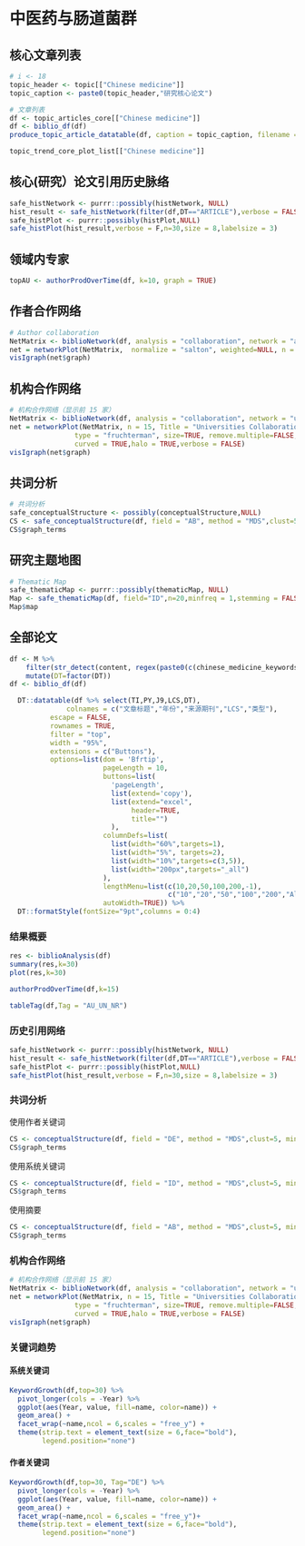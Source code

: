 # 中医药与肠道菌群 {#chinese-medicine}

## 核心文章列表

```r
# i <- 18
topic_header <- topic[["Chinese medicine"]]
topic_caption <- paste0(topic_header,"研究核心论文")

# 文章列表
df <- topic_articles_core[["Chinese medicine"]]
df <- biblio_df(df)
produce_topic_article_datatable(df, caption = topic_caption, filename = topic_caption)
```



```r
topic_trend_core_plot_list[["Chinese medicine"]]
```


## 核心(研究）论文引用历史脉络


```r
safe_histNetwork <- purrr::possibly(histNetwork, NULL)
hist_result <- safe_histNetwork(filter(df,DT=="ARTICLE"),verbose = FALSE)
safe_histPlot <- purrr::possibly(histPlot,NULL)
safe_histPlot(hist_result,verbose = F,n=30,size = 8,labelsize = 3)
```

## 领域内专家  


```r
topAU <- authorProdOverTime(df, k=10, graph = TRUE)
```


## 作者合作网络

```r
# Author collaboration
NetMatrix <- biblioNetwork(df, analysis = "collaboration", network = "authors", sep = ";")
net = networkPlot(NetMatrix,  normalize = "salton", weighted=NULL, n = 25, Title = "Author collaboration", type = "fruchterman", size=5,size.cex=T,remove.multiple=TRUE,labelsize=0.8,label.n=10,label.cex=F,cluster="louvain",halo = TRUE,verbose = FALSE)
visIgraph(net$graph)

```


## 机构合作网络


```r
# 机构合作网络（显示前 15 家）
NetMatrix <- biblioNetwork(df, analysis = "collaboration", network = "universities", sep = ";")
net = networkPlot(NetMatrix, n = 15, Title = "Universities Collaboration", 
                type = "fruchterman", size=TRUE, remove.multiple=FALSE,labelsize=0.7,cluster="louvain",
                curved = TRUE,halo = TRUE,verbose = FALSE)
visIgraph(net$graph)

```

## 共词分析

```r
# 共词分析
safe_conceptualStructure <- possibly(conceptualStructure,NULL)
CS <- safe_conceptualStructure(df, field = "AB", method = "MDS",clust=5, minDegree = round(nrow(df)/5), stemming = FALSE, labelsize = 10, documents = 30,graph = FALSE)
CS$graph_terms
```

## 研究主题地图

```r
# Thematic Map
safe_thematicMap <- purrr::possibly(thematicMap, NULL)
Map <- safe_thematicMap(df, field="ID",n=20,minfreq = 1,stemming = FALSE,size = 0.5, n.labels = 3, repel = TRUE)
Map$map
```

## 全部论文


```r
df <- M %>%
    filter(str_detect(content, regex(paste0(c(chinese_medicine_keywords$primary),collapse = "|"), ignore_case = T))) %>%
    mutate(DT=factor(DT))
df <- biblio_df(df)
```

```r
  DT::datatable(df %>% select(TI,PY,J9,LCS,DT), 
              colnames = c("文章标题","年份","来源期刊","LCS","类型"),
          escape = FALSE,
          rownames = TRUE,
          filter = "top",
          width = "95%",
          extensions = c("Buttons"),
          options=list(dom = 'Bfrtip',
                       pageLength = 10,
                       buttons=list(
                         'pageLength',
                         list(extend='copy'),
                         list(extend="excel",
                              header=TRUE,
                              title="")
                         ),
                       columnDefs=list(
                         list(width="60%",targets=1),
                         list(width="5%", targets=2),
                         list(width="10%",targets=c(3,5)),
                         list(width="200px",targets="_all")
                       ),
                       lengthMenu=list(c(10,20,50,100,200,-1),
                                       c("10","20","50","100","200","All")),
                       autoWidth=TRUE)) %>%
  DT::formatStyle(fontSize="9pt",columns = 0:4)
```

### 结果概要

```r
res <- biblioAnalysis(df)
summary(res,k=30)
plot(res,k=30)
```


```r
authorProdOverTime(df,k=15)
```



```r
tableTag(df,Tag = "AU_UN_NR")
```



### 历史引用网络

```r
safe_histNetwork <- purrr::possibly(histNetwork, NULL)
hist_result <- safe_histNetwork(filter(df,DT=="ARTICLE"),verbose = FALSE)
safe_histPlot <- purrr::possibly(histPlot,NULL)
safe_histPlot(hist_result,verbose = F,n=30,size = 8,labelsize = 3)
```


### 共词分析

使用作者关键词

```r
CS <- conceptualStructure(df, field = "DE", method = "MDS",clust=5, minDegree = 3, stemming = FALSE, labelsize = 10, documents = 30,graph = FALSE)
CS$graph_terms
```

使用系统关键词

```r
CS <- conceptualStructure(df, field = "ID", method = "MDS",clust=5, minDegree = 5, stemming = FALSE, labelsize = 10, documents = 30,graph = FALSE)
CS$graph_terms
```



使用摘要

```r
CS <- conceptualStructure(df, field = "AB", method = "MDS",clust=5, minDegree = 40, stemming = FALSE, labelsize = 10, documents = 30,graph = FALSE)
CS$graph_terms
```


### 机构合作网络


```r
# 机构合作网络（显示前 15 家）
NetMatrix <- biblioNetwork(df, analysis = "collaboration", network = "universities", sep = ";")
net = networkPlot(NetMatrix, n = 15, Title = "Universities Collaboration", 
                type = "fruchterman", size=TRUE, remove.multiple=FALSE,labelsize=0.7,cluster="louvain",
                curved = TRUE,halo = TRUE,verbose = FALSE)
visIgraph(net$graph)

```

### 关键词趋势

#### 系统关键词

```r
KeywordGrowth(df,top=30) %>%
  pivot_longer(cols = -Year) %>%
  ggplot(aes(Year, value, fill=name, color=name)) +
  geom_area() + 
  facet_wrap(~name,ncol = 6,scales = "free_y") +
  theme(strip.text = element_text(size = 6,face="bold"),
        legend.position="none")
```

#### 作者关键词

```r
KeywordGrowth(df,top=30, Tag="DE") %>%
  pivot_longer(cols = -Year) %>%
  ggplot(aes(Year, value, fill=name, color=name)) +
  geom_area() + 
  facet_wrap(~name,ncol = 6,scales = "free_y")+
  theme(strip.text = element_text(size = 6,face="bold"),
        legend.position="none")
```

